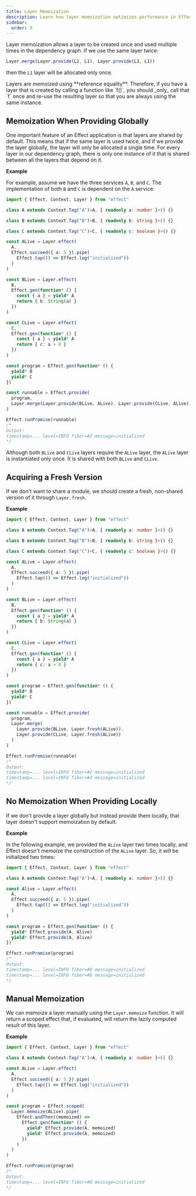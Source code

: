 ```yaml
---
title: Layer Memoization
description: Learn how layer memoization optimizes performance in Effect by reusing layers and controlling their instantiation.
sidebar:
  order: 3
---
```



Layer memoization allows a layer to be created once and used multiple times in the dependency graph. If we use the same layer twice:

```ts showLineNumbers=false "L1"
Layer.merge(Layer.provide(L2, L1), Layer.provide(L3, L1))
```

then the `L1` layer will be allocated only once.

<Aside type="caution" title="Avoid Duplicate Layer Creation">
  Layers are memoized using **reference equality**. Therefore, if you have
  a layer that is created by calling a function like `f()`, you should
  _only_ call that `f` once and re-use the resulting layer so that you are
  always using the same instance.
</Aside>

## Memoization When Providing Globally

One important feature of an Effect application is that layers are shared by default. This means that if the same layer is used twice, and if we provide the layer globally, the layer will only be allocated a single time. For every layer in our dependency graph, there is only one instance of it that is shared between all the layers that depend on it.

**Example**

For example, assume we have the three services `A`, `B`, and `C`. The implementation of both `B` and `C` is dependent on the `A` service:

```ts twoslash
import { Effect, Context, Layer } from "effect"

class A extends Context.Tag("A")<A, { readonly a: number }>() {}

class B extends Context.Tag("B")<B, { readonly b: string }>() {}

class C extends Context.Tag("C")<C, { readonly c: boolean }>() {}

const ALive = Layer.effect(
  A,
  Effect.succeed({ a: 5 }).pipe(
    Effect.tap(() => Effect.log("initialized"))
  )
)

const BLive = Layer.effect(
  B,
  Effect.gen(function* () {
    const { a } = yield* A
    return { b: String(a) }
  })
)

const CLive = Layer.effect(
  C,
  Effect.gen(function* () {
    const { a } = yield* A
    return { c: a > 0 }
  })
)

const program = Effect.gen(function* () {
  yield* B
  yield* C
})

const runnable = Effect.provide(
  program,
  Layer.merge(Layer.provide(BLive, ALive), Layer.provide(CLive, ALive))
)

Effect.runPromise(runnable)
/*
Output:
timestamp=... level=INFO fiber=#2 message=initialized
*/
```

Although both `BLive` and `CLive` layers require the `ALive` layer, the `ALive` layer is instantiated only once. It is shared with both `BLive` and `CLive`.

## Acquiring a Fresh Version

If we don't want to share a module, we should create a fresh, non-shared version of it through `Layer.fresh`.

**Example**

```ts twoslash
import { Effect, Context, Layer } from "effect"

class A extends Context.Tag("A")<A, { readonly a: number }>() {}

class B extends Context.Tag("B")<B, { readonly b: string }>() {}

class C extends Context.Tag("C")<C, { readonly c: boolean }>() {}

const ALive = Layer.effect(
  A,
  Effect.succeed({ a: 5 }).pipe(
    Effect.tap(() => Effect.log("initialized"))
  )
)

const BLive = Layer.effect(
  B,
  Effect.gen(function* () {
    const { a } = yield* A
    return { b: String(a) }
  })
)

const CLive = Layer.effect(
  C,
  Effect.gen(function* () {
    const { a } = yield* A
    return { c: a > 0 }
  })
)

const program = Effect.gen(function* () {
  yield* B
  yield* C
})

const runnable = Effect.provide(
  program,
  Layer.merge(
    Layer.provide(BLive, Layer.fresh(ALive)),
    Layer.provide(CLive, Layer.fresh(ALive))
  )
)

Effect.runPromise(runnable)
/*
Output:
timestamp=... level=INFO fiber=#2 message=initialized
timestamp=... level=INFO fiber=#3 message=initialized
*/
```

## No Memoization When Providing Locally

If we don't provide a layer globally but instead provide them locally, that layer doesn't support memoization by default.

**Example**

In the following example, we provided the `ALive` layer two times locally, and Effect doesn't memoize the construction of the `ALive` layer.
So, it will be initialized two times:

```ts twoslash
import { Effect, Context, Layer } from "effect"

class A extends Context.Tag("A")<A, { readonly a: number }>() {}

const Alive = Layer.effect(
  A,
  Effect.succeed({ a: 5 }).pipe(
    Effect.tap(() => Effect.log("initialized"))
  )
)

const program = Effect.gen(function* () {
  yield* Effect.provide(A, Alive)
  yield* Effect.provide(A, Alive)
})

Effect.runPromise(program)
/*
Output:
timestamp=... level=INFO fiber=#0 message=initialized
timestamp=... level=INFO fiber=#0 message=initialized
*/
```

## Manual Memoization

We can memoize a layer manually using the `Layer.memoize` function.
It will return a scoped effect that, if evaluated, will return the lazily computed result of this layer.

**Example**

```ts twoslash
import { Effect, Context, Layer } from "effect"

class A extends Context.Tag("A")<A, { readonly a: number }>() {}

const ALive = Layer.effect(
  A,
  Effect.succeed({ a: 5 }).pipe(
    Effect.tap(() => Effect.log("initialized"))
  )
)

const program = Effect.scoped(
  Layer.memoize(ALive).pipe(
    Effect.andThen((memoized) =>
      Effect.gen(function* () {
        yield* Effect.provide(A, memoized)
        yield* Effect.provide(A, memoized)
      })
    )
  )
)

Effect.runPromise(program)
/*
Output:
timestamp=... level=INFO fiber=#0 message=initialized
*/
```
